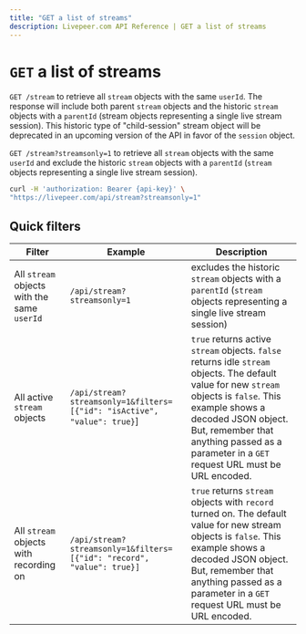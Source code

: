 ```yaml
---
title: "GET a list of streams"
description: Livepeer.com API Reference | GET a list of streams
---
```


# `GET` a list of streams

`GET /stream` to retrieve all `stream` objects with the same `userId`. The
response will include both parent `stream` objects and the historic `stream`
objects with a `parentId` (stream objects representing a single live stream
session). This historic type of "child-session" stream object will be deprecated
in an upcoming version of the API in favor of the `session` object.

`GET /stream?streamsonly=1` to retrieve all `stream` objects with the same
`userId` and exclude the historic `stream` objects with a `parentId` (`stream`
objects representing a single live stream session).

```bash
curl -H 'authorization: Bearer {api-key}' \
"https://livepeer.com/api/stream?streamsonly=1"
```

## Quick filters

| Filter                                      | Example                                                                 | Description                                                                                                                                                                                                                                                                   |
| ------------------------------------------- | ----------------------------------------------------------------------- | ----------------------------------------------------------------------------------------------------------------------------------------------------------------------------------------------------------------------------------------------------------------------------- |
| All `stream` objects with the same `userId` | `/api/stream?streamsonly=1`                                             | excludes the historic `stream` objects with a `parentId` (`stream` objects representing a single live stream session)                                                                                                                                                         |
| All active `stream` objects                 | `/api/stream?streamsonly=1&filters=[{"id": "isActive", "value": true}`] | `true` returns active `stream` objects. `false` returns idle `stream` objects. The default value for new `stream` objects is `false`. This example shows a decoded JSON object. But, remember that anything passed as a parameter in a `GET` request URL must be URL encoded. |
| All `stream` objects with recording on      | `/api/stream?streamsonly=1&filters=[{"id": "record", "value": true}]`   | `true` returns `stream` objects with `record` turned on. The default value for new stream objects is `false`. This example shows a decoded JSON object. But, remember that anything passed as a parameter in a `GET` request URL must be URL encoded.                         |
